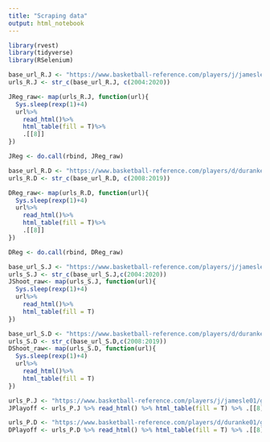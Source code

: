 ```yaml
---
title: "Scraping data"
output: html_notebook
---
```



```r
library(rvest)
library(tidyverse)
library(RSelenium)
```

```r
base_url_R.J <- "https://www.basketball-reference.com/players/j/jamesle01/gamelog/"
urls_R.J <- str_c(base_url_R.J, c(2004:2020))

JReg_raw<- map(urls_R.J, function(url){
  Sys.sleep(rexp(1)+4)
  url%>%
    read_html()%>%
    html_table(fill = T)%>%
    .[[8]]
})

JReg <- do.call(rbind, JReg_raw)

base_url_R.D <- "https://www.basketball-reference.com/players/d/duranke01/gamelog/"
urls_R.D <- str_c(base_url_R.D, c(2008:2019))

DReg_raw<- map(urls_R.D, function(url){
  Sys.sleep(rexp(1)+4)
  url%>%
    read_html()%>%
    html_table(fill = T)%>%
    .[[8]]
})

DReg <- do.call(rbind, DReg_raw)
```

```r
base_url_S.J <- "https://www.basketball-reference.com/players/j/jamesle01/shooting/"
urls_S.J <- str_c(base_url_S.J,c(2004:2020))
JShoot_raw<- map(urls_S.J, function(url){
  Sys.sleep(rexp(1)+4)
  url%>%
    read_html()%>%
    html_table(fill = T)
})

base_url_S.D <- "https://www.basketball-reference.com/players/d/duranke01/shooting/"
urls_S.D <- str_c(base_url_S.D,c(2008:2019))
DShoot_raw<- map(urls_S.D, function(url){
  Sys.sleep(rexp(1)+4)
  url%>%
    read_html()%>%
    html_table(fill = T)
})

```

```r
urls_P.J <- "https://www.basketball-reference.com/players/j/jamesle01/gamelog-playoffs/"
JPlayoff <- urls_P.J %>% read_html() %>% html_table(fill = T) %>% .[[8]]

urls_P.D <- "https://www.basketball-reference.com/players/d/duranke01/gamelog-playoffs/"
DPlayoff <- urls_P.D %>% read_html() %>% html_table(fill = T) %>% .[[8]]
```



